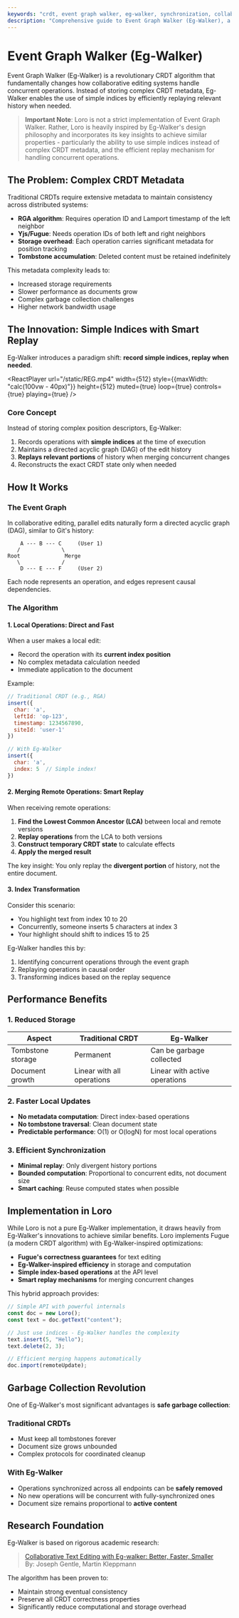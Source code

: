 ```yaml
---
keywords: "crdt, event graph walker, eg-walker, synchronization, collaboration, algorithm, innovation"
description: "Comprehensive guide to Event Graph Walker (Eg-Walker), a revolutionary CRDT algorithm that enables simpler metadata and better performance in Loro"
---
```


# Event Graph Walker (Eg-Walker)

Event Graph Walker (Eg-Walker) is a revolutionary CRDT algorithm that fundamentally changes how collaborative editing systems handle concurrent operations. Instead of storing complex CRDT metadata, Eg-Walker enables the use of simple indices by efficiently replaying relevant history when needed.

> **Important Note**: Loro is not a strict implementation of Event Graph Walker. Rather, Loro is heavily inspired by Eg-Walker's design philosophy and incorporates its key insights to achieve similar properties - particularly the ability to use simple indices instead of complex CRDT metadata, and the efficient replay mechanism for handling concurrent operations.

## The Problem: Complex CRDT Metadata

Traditional CRDTs require extensive metadata to maintain consistency across distributed systems:

- **RGA algorithm**: Requires operation ID and Lamport timestamp of the left neighbor
- **Yjs/Fugue**: Needs operation IDs of both left and right neighbors
- **Storage overhead**: Each operation carries significant metadata for position tracking
- **Tombstone accumulation**: Deleted content must be retained indefinitely

This metadata complexity leads to:
- Increased storage requirements
- Slower performance as documents grow
- Complex garbage collection challenges
- Higher network bandwidth usage

## The Innovation: Simple Indices with Smart Replay

Eg-Walker introduces a paradigm shift: **record simple indices, replay when needed**.


<ReactPlayer
  url="/static/REG.mp4"
  width={512}
  style={{maxWidth: "calc(100vw - 40px)"}}
  height={512}
  muted={true}
  loop={true}
  controls={true}
  playing={true}
/>

### Core Concept

Instead of storing complex position descriptors, Eg-Walker:
1. Records operations with **simple indices** at the time of execution
2. Maintains a directed acyclic graph (DAG) of the edit history
3. **Replays relevant portions** of history when merging concurrent changes
4. Reconstructs the exact CRDT state only when needed

## How It Works

### The Event Graph

In collaborative editing, parallel edits naturally form a directed acyclic graph (DAG), similar to Git's history:

```
    A --- B --- C     (User 1)
   /             \
Root              Merge
   \             /
    D --- E --- F     (User 2)
```

Each node represents an operation, and edges represent causal dependencies.

### The Algorithm

#### 1. **Local Operations: Direct and Fast**

When a user makes a local edit:
- Record the operation with its **current index position**
- No complex metadata calculation needed
- Immediate application to the document

Example:
```javascript no_run
// Traditional CRDT (e.g., RGA)
insert({
  char: 'a',
  leftId: 'op-123',
  timestamp: 1234567890,
  siteId: 'user-1'
})

// With Eg-Walker
insert({
  char: 'a',
  index: 5  // Simple index!
})
```

#### 2. **Merging Remote Operations: Smart Replay**

When receiving remote operations:

1. **Find the Lowest Common Ancestor (LCA)** between local and remote versions
2. **Replay operations** from the LCA to both versions
3. **Construct temporary CRDT state** to calculate effects
4. **Apply the merged result**

The key insight: You only replay the **divergent portion** of history, not the entire document.

#### 3. **Index Transformation**

Consider this scenario:
- You highlight text from index 10 to 20
- Concurrently, someone inserts 5 characters at index 3
- Your highlight should shift to indices 15 to 25

Eg-Walker handles this by:
1. Identifying concurrent operations through the event graph
2. Replaying operations in causal order
3. Transforming indices based on the replay sequence

## Performance Benefits

### 1. **Reduced Storage**

| Aspect | Traditional CRDT | Eg-Walker |
|--------|-----------------|-----------|
| Tombstone storage | Permanent | Can be garbage collected |
| Document growth | Linear with all operations | Linear with active operations |

### 2. **Faster Local Updates**

- **No metadata computation**: Direct index-based operations
- **No tombstone traversal**: Clean document state
- **Predictable performance**: O(1) or O(logN) for most local operations

### 3. **Efficient Synchronization**

- **Minimal replay**: Only divergent history portions
- **Bounded computation**: Proportional to concurrent edits, not document size
- **Smart caching**: Reuse computed states when possible

## Implementation in Loro

While Loro is not a pure Eg-Walker implementation, it draws heavily from Eg-Walker's innovations to achieve similar benefits. Loro implements Fugue (a modern CRDT algorithm) with Eg-Walker-inspired optimizations:

- **Fugue's correctness guarantees** for text editing
- **Eg-Walker-inspired efficiency** in storage and computation
- **Simple index-based operations** at the API level
- **Smart replay mechanisms** for merging concurrent changes

This hybrid approach provides:
```javascript no_run
// Simple API with powerful internals
const doc = new Loro();
const text = doc.getText("content");

// Just use indices - Eg-Walker handles the complexity
text.insert(5, "Hello");
text.delete(2, 3);

// Efficient merging happens automatically
doc.import(remoteUpdate);
```

## Garbage Collection Revolution

One of Eg-Walker's most significant advantages is **safe garbage collection**:

### Traditional CRDTs
- Must keep all tombstones forever
- Document size grows unbounded
- Complex protocols for coordinated cleanup

### With Eg-Walker
- Operations synchronized across all endpoints can be **safely removed**
- No new operations will be concurrent with fully-synchronized ones
- Document size remains proportional to **active content**

## Research Foundation

Eg-Walker is based on rigorous academic research:

> [Collaborative Text Editing with Eg-walker: Better, Faster, Smaller](https://arxiv.org/abs/2409.14252)  
> By: Joseph Gentle, Martin Kleppmann

The algorithm has been proven to:
- Maintain strong eventual consistency
- Preserve all CRDT correctness properties
- Significantly reduce computational and storage overhead
